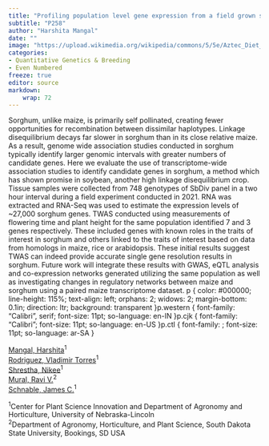 ```yaml
---
title: "Profiling population level gene expression from a field grown sorghum diversity panel for comparative analysis with maize"
subtitle: "P258"
author: "Harshita Mangal"
date: ""
image: "https://upload.wikimedia.org/wikipedia/commons/5/5e/Aztec_Diet_Basket_of_Corn_%289755332575%29.jpg"
categories: 
- Quantitative Genetics & Breeding
- Even Numbered
freeze: true
editor: source
markdown: 
    wrap: 72
---
```


Sorghum, unlike maize, is primarily self pollinated, creating fewer opportunities for recombination between dissimilar haplotypes. Linkage disequilibrium decays far slower in sorghum than in its close relative maize. As a result, genome wide association studies conducted in sorghum typically identify larger genomic intervals with greater numbers of candidate genes. Here we evaluate the use of transcriptome-wide association studies to identify candidate genes in sorghum, a method which has shown promise in soybean, another high linkage disequilibrium crop. Tissue samples were collected from 748 genotypes of SbDiv panel in a two hour interval during a field experiment conducted in 2021. RNA was extracted and RNA-Seq was used to estimate the expression levels of ~27,000 sorghum genes. TWAS conducted using measurements of flowering time and plant height for the same population identified 7 and 3 genes respectively. These included genes with known roles in the traits of interest in sorghum and others linked to the traits of interest based on data from homologs in maize, rice or arabidopsis. These initial results suggest TWAS can indeed provide accurate single gene resolution results in sorghum. Future work will integrate these results with GWAS, eQTL analysis and co-expression networks generated utilizing the same population as well as investigating changes in regulatory networks between maize and sorghum using a paired maize transcriptome dataset. p { color: #000000; line-height: 115%; text-align: left; orphans: 2; widows: 2; margin-bottom: 0.1in; direction: ltr; background: transparent }p.western { font-family: "Calibri", serif; font-size: 11pt; so-language: en-IN }p.cjk { font-family: "Calibri"; font-size: 11pt; so-language: en-US }p.ctl { font-family: ; font-size: 11pt; so-language: ar-SA }

<a href='mailto:hmangal2@huskers.unl.edu'>Mangal, Harshita</a><sup>1</sup><br><a href='mailto:vladimir.torres@unl.edu'>Rodriguez, Vladimir Torres</a><sup>1</sup><br><a href='mailto:nshrestha5@huskers.unl.edu'>Shrestha, Nikee</a><sup>1</sup><br><a href='mailto:ravi.mural@sdstate.edu'>Mural, Ravi V.</a><sup>2</sup><br><a href='mailto:schnable@unl.edu'>Schnable, James C.</a><sup>1</sup><br>

<sup>1</sup>Center for Plant Science Innovation and Department of Agronomy and Horticulture, University of Nebraska-Lincoln<br><sup>2</sup>Department of Agronomy, Horticulture, and Plant Science, South Dakota State University, Bookings, SD USA<br>